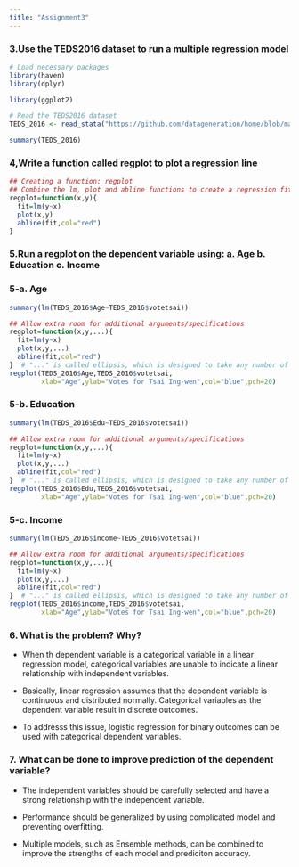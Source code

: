 ---
title: "Assignment3"
---

### 3.Use the TEDS2016 dataset to run a multiple regression model

```{r}
# Load necessary packages
library(haven)
library(dplyr)
```

```{r}
library(ggplot2)

# Read the TEDS2016 dataset
TEDS_2016 <- read_stata("https://github.com/datageneration/home/blob/master/DataProgramming/data/TEDS_2016.dta?raw=true")

summary(TEDS_2016)
```

### 4,Write a function called regplot to plot a regression line

```{r}
## Creating a function: regplot 
## Combine the lm, plot and abline functions to create a regression fit plot function 
regplot=function(x,y){
  fit=lm(y~x)
  plot(x,y)
  abline(fit,col="red")
}
```

### 5.**Run a regplot on the dependent variable using: a. Age b. Education c. Income**

### 5-a. Age

```{r}
summary(lm(TEDS_2016$Age~TEDS_2016$votetsai))
```

```{r}
## Allow extra room for additional arguments/specifications
regplot=function(x,y,...){
  fit=lm(y~x)
  plot(x,y,...)
  abline(fit,col="red")
}  # "..." is called ellipsis, which is designed to take any number of named or unnamed arguments.
regplot(TEDS_2016$Age,TEDS_2016$votetsai, 
        xlab="Age",ylab="Votes for Tsai Ing-wen",col="blue",pch=20)
```

### 5-b. Education

```{r}
summary(lm(TEDS_2016$Edu~TEDS_2016$votetsai))
```

```{r}
## Allow extra room for additional arguments/specifications
regplot=function(x,y,...){
  fit=lm(y~x)
  plot(x,y,...)
  abline(fit,col="red")
}  # "..." is called ellipsis, which is designed to take any number of named or unnamed arguments.
regplot(TEDS_2016$Edu,TEDS_2016$votetsai, 
        xlab="Age",ylab="Votes for Tsai Ing-wen",col="blue",pch=20)
```

### 5-c. Income

```{r}
summary(lm(TEDS_2016$income~TEDS_2016$votetsai))
```

```{r}
## Allow extra room for additional arguments/specifications
regplot=function(x,y,...){
  fit=lm(y~x)
  plot(x,y,...)
  abline(fit,col="red")
}  # "..." is called ellipsis, which is designed to take any number of named or unnamed arguments.
regplot(TEDS_2016$income,TEDS_2016$votetsai, 
        xlab="Age",ylab="Votes for Tsai Ing-wen",col="blue",pch=20)
```

### 6. What is the problem? Why?

-   When th dependent variable is a categorical variable in a linear regression model, categorical variables are unable to indicate a linear relationship with independent variables.

-   Basically, linear regression assumes that the dependent variable is continuous and distributed normally. Categorical variables as the dependent variable result in discrete outcomes.

-   To addresss this issue, logistic regression for binary outcomes can be used with categorical dependent variables.

### 7. What can be done to improve prediction of the dependent variable?

-   The independent variables should be carefully selected and have a strong relationship with the independent variable.

-   Performance should be generalized by using complicated model and preventing overfitting.

-   Multiple models, such as Ensemble methods, can be combined to improve the strengths of each model and prediciton accuracy.
